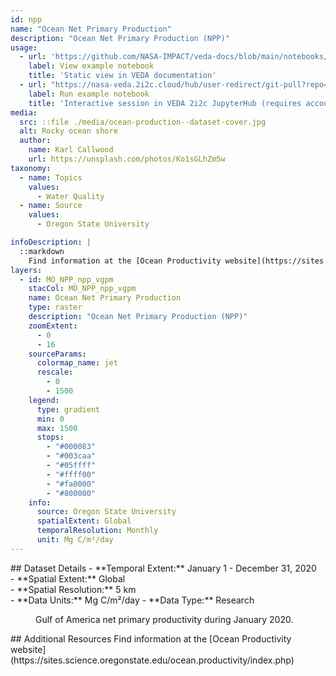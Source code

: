 ```yaml
---
id: npp
name: "Ocean Net Primary Production"
description: "Ocean Net Primary Production (NPP)"
usage:
  - url: 'https://github.com/NASA-IMPACT/veda-docs/blob/main/notebooks/datasets/ocean-npp-timeseries-analysis.ipynb'
    label: View example notebook
    title: 'Static view in VEDA documentation'
  - url: "https://nasa-veda.2i2c.cloud/hub/user-redirect/git-pull?repo=https://github.com/NASA-IMPACT/veda-docs&branch=main&urlpath=lab/tree/veda-docs/notebooks/datasets/ocean-npp-timeseries-analysis.ipynb"
    label: Run example notebook
    title: 'Interactive session in VEDA 2i2c JupyterHub (requires account)'
media:
  src: ::file ./media/ocean-production--dataset-cover.jpg
  alt: Rocky ocean shore
  author:
    name: Karl Callwood
    url: https://unsplash.com/photos/Ko1sGLhZm5w
taxonomy:
  - name: Topics
    values:
      - Water Quality
  - name: Source
    values:
      - Oregon State University

infoDescription: |
  ::markdown
    Find information at the [Ocean Productivity website](https://sites.science.oregonstate.edu/ocean.productivity/index.php)
layers:
  - id: MO_NPP_npp_vgpm
    stacCol: MO_NPP_npp_vgpm
    name: Ocean Net Primary Production
    type: raster
    description: "Ocean Net Primary Production (NPP)"
    zoomExtent:
      - 0
      - 16
    sourceParams:
      colormap_name: jet
      rescale:
        - 0
        - 1500
    legend:
      type: gradient
      min: 0
      max: 1500
      stops:
        - "#000083"
        - "#003caa"
        - "#05ffff"
        - "#ffff00"
        - "#fa0000"
        - "#800000"
    info:
      source: Oregon State University
      spatialExtent: Global
      temporalResolution: Monthly 
      unit: Mg C/m²/day  
---
```


<Block>
  <Prose>   
    ## Dataset Details
    - **Temporal Extent:** January 1 - December 31, 2020<br />
    - **Spatial Extent:** Global<br />
    - **Spatial Resolution:** 5 km<br />
    - **Data Units:**  Mg C/m²/day
    - **Data Type:** Research<br />
  </Prose>
  <Figure>
    <Map
      datasetId='npp'
      layerId='MO_NPP_npp_vgpm'
      dateTime='2020-01-01'
      zoom={4}
      center={[-87.4079, 24.9318]}
    />
    <Caption
      attrAuthor='NASA'
      attrUrl='https://nasa.gov/'
    >
    Gulf of America net primary productivity during January 2020.
    </Caption>
  </Figure>
</Block>

<Block>
  <Prose>
    ## Additional Resources
    Find information at the [Ocean Productivity website](https://sites.science.oregonstate.edu/ocean.productivity/index.php)
  </Prose>
</Block>
